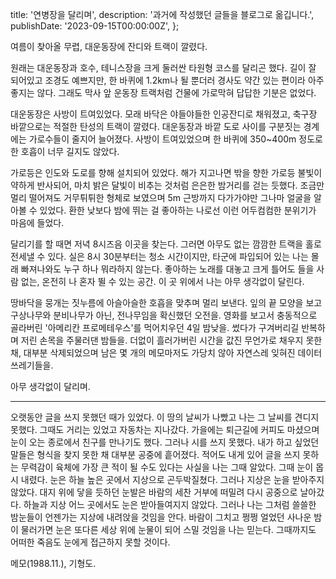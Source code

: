   title: '연병장을 달리며',
  description: '과거에 작성했던 글들을 블로그로 옮깁니다.',
  publishDate: '2023-09-15T00:00:00Z',
};

여름이 찾아올 무렵, 대운동장에 잔디와 트랙이 깔렸다.

원래는 대운동장과 호수, 테니스장을 크게 둘러싼 타원형 코스를 달리곤 했다. 길이 잘 되어있고 조경도 예쁘지만, 한 바퀴에 1.2km나 될 뿐더러 경사도 약간 있는 편이라 아주 좋지는 않다. 그래도 막사 앞 운동장 트랙처럼 건물에 가로막혀 답답한 기분은 없었다.

대운동장은 사방이 트여있었다. 모래 바닥은 야들야들한 인공잔디로 채워졌고, 축구장 바깥으로는 적절한 탄성의 트랙이 깔렸다. 대운동장과 바깥 도로 사이를 구분짓는 경계에는 가로수들이 줄지어 늘어졌다. 사방이 트여있었으며 한 바퀴에 350~400m 정도로 한 호흡이 너무 길지도 않았다.

가로등은 인도와 도로를 향해 설치되어 있었다. 해가 지고나면 밖을 향한 가로등 불빛이 약하게 반사되어, 마치 밝은 달빛이 비추는 것처럼 은은한 밤거리를 걷는 듯했다. 조금만 멀리 떨어져도 거무튀튀한 형체로 보였으며 5m 근방까지 다가가야만 그나마 얼굴을 알아볼 수 있었다. 환한 낮보다 밤에 뛰는 걸 좋아하는 나로선 이런 어두컴컴한 분위기가 마음에 들었다.

달리기를 할 때면 저녁 8시즈음 이곳을 찾는다. 그러면 아무도 없는 깜깜한 트랙을 홀로 전세낼 수 있다. 실은 8시 30분부터는 청소 시간이지만, 타군에 파입되어 있는 나는 몰래 빠져나와도 누구 하나 뭐라하지 않는다. 좋아하는 노래를 대놓고 크게 틀어도 들을 사람 없는, 온전히 나 혼자 뛸 수 있는 공간. 이 곳 위에서 나는 아무 생각없이 달린다.

땅바닥을 뭉개는 짓누름에 아슬아슬한 호흡을 맞추며 멀리 보낸다. 잎의 끝 모양을 보고 구상나무와 분비나무가 아닌, 전나무임을 확신했던 오전을. 영화를 보고서 충동적으로 골라버린 '아메리칸 프로메테우스'를 먹어치우던 4일 밤낮을. 썼다가 구겨버리길 반복하며 저린 손목을 주물러댄 밤들을. 더없이 흘러가버린 시간을 값진 무언가로 채우지 못한 채, 대부분 삭제되었으며 남은 몇 개의 메모마저도 가당치 않아 자연스레 잊혀진 데이터 쓰레기들을.

아무 생각없이 달리며.

---

오랫동안 글을 쓰지 못했던 때가 있었다. 이 땅의 날씨가 나빴고 나는 그 날씨를 견디지 못했다. 그때도 거리는 있었고 자동차는 지나갔다. 가을에는 퇴근길에 커피도 마셨으며 눈이 오는 종로에서 친구를 만나기도 했다. 그러나 시를 쓰지 못했다. 내가 하고 싶었던 말들은 형식을 찾지 못한 채 대부분 공중에 흩어졌다. 적어도 내게 있어 글을 쓰지 못하는 무력감이 육체에 가장 큰 적이 될 수도 있다는 사실을 나는 그때 알았다.
그때 눈이 몹시 내렸다. 눈은 하늘 높은 곳에서 지상으로 곤두박질쳤다. 그러나 지상은 눈을 받아주지 않았다. 대지 위에 닿을 듯하던 눈발은 바람의 세찬 거부에 떠밀려 다시 공중으로 날아갔다. 하늘과 지상 어느 곳에서도 눈은 받아들여지지 않았다.
그러나 나는 그처럼 쓸쓸한 밤눈들이 언젠가는 지상에 내려앉을 것임을 안다. 바람이 그치고 쩡쩡 얼었던 사나운 밤이 물러가면 눈은 또다른 세상 위에 눈물이 되어 스밀 것임을 나는 믿는다. 그때까지도 어떠한 죽음도 눈에게 접근하지 못할 것이다.

메모(1988.11.), 기형도.

